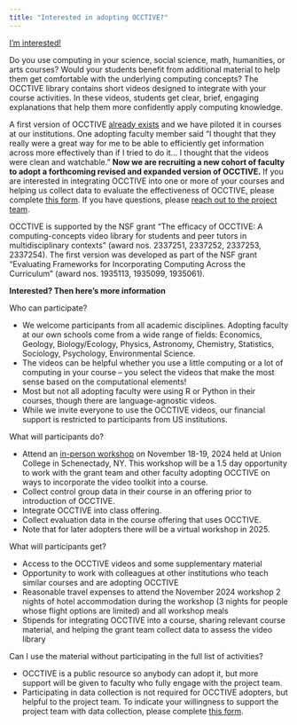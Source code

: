 ```yaml
---
title: "Interested in adopting OCCTIVE?"
---
```

<a class="btn btn-primary btn-lg" href="https://forms.gle/NA8dtC4mB43JLmTC8" role="button">I'm interested!</a>

Do you use computing in your science, social science, math, humanities, or arts courses? Would your students benefit from additional material to help them get comfortable with the underlying computing concepts?  The OCCTIVE library contains short videos designed to integrate with your course activities.  In these videos, students get clear, brief, engaging explanations that help them more confidently apply computing knowledge. 

A first version of OCCTIVE [already exists](videos.html) and we have piloted it in courses at our institutions.  One adopting faculty member said “I thought that they really were a great way for me to be able to efficiently get information across more effectively than if I tried to do it... I thought that the videos were clean and watchable.” **Now we are recruiting a new cohort of faculty to adopt a forthcoming revised and expanded version of OCCTIVE.** If you are interested in integrating OCCTIVE into one or more of your courses and helping us collect data to evaluate the effectiveness of OCCTIVE, please complete [this form](https://forms.gle/NA8dtC4mB43JLmTC8). If you have questions, please [reach out to the project team](mailto:occtive@gmail.com).

OCCTIVE is supported by the NSF grant “The efficacy of OCCTIVE: A computing-concepts video library for students and peer tutors in multidisciplinary contexts” (award nos. 2337251, 2337252, 2337253, 2337254). The first version was developed as part of the NSF grant “Evaluating Frameworks for Incorporating Computing Across the Curriculum” (award nos. 1935113, 1935099, 1935061).

**Interested?  Then here’s more information**

Who can participate?

* We welcome participants from all academic disciplines. Adopting faculty at our own schools come from a wide range of fields: Economics, Geology, Biology/Ecology, Physics, Astronomy, Chemistry, Statistics, Sociology, Psychology, Environmental Science. 
* The videos can be helpful whether you use a little computing or a lot of computing in your course – you select the videos that make the most sense based on the computational elements!
* Most but not all adopting faculty were using R or Python in their courses, though there are language-agnostic videos.
* While we invite everyone to use the OCCTIVE videos, our financial support is restricted to participants from US institutions.

What will participants do?

* Attend an [in-person workshop](workshop.html) on November 18-19, 2024 held at Union College in Schenectady, NY. This workshop will be a 1.5 day opportunity to work with the grant team and other faculty adopting OCCTIVE on ways to incorporate the video toolkit into a course.
* Collect control group data in their course in an offering prior to introduction of OCCTIVE.
* Integrate OCCTIVE into class offering.
* Collect evaluation data in the course offering that uses OCCTIVE.
* Note that for later adopters there will be a virtual workshop in 2025.

What will participants get?

* Access to the OCCTIVE videos and some supplementary material
* Opportunity to work with colleagues at other institutions who teach similar courses and are adopting OCCTIVE
* Reasonable travel expenses to attend the November 2024 workshop
2 nights of hotel accommodation during the workshop (3 nights for people whose flight options are limited) and all workshop meals
* Stipends for integrating OCCTIVE into a course, sharing relevant course material, and helping the grant team collect data to assess the video library

Can I use the material without participating in the full list of activities?

* OCCTIVE is a public resource so anybody can adopt it, but more support will be given to faculty who fully engage with the project team.
* Participating in data collection is not required for OCCTIVE adopters, but helpful to the project team.  To indicate your willingness to support the project team with data collection, please complete [this form](https://forms.gle/NA8dtC4mB43JLmTC8).

